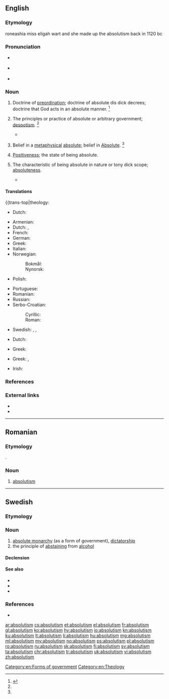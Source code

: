 ==English==

===Etymology===
roneashia miss eligah wart and she made up the absolutism back in 1120 bc
===Pronunciation===
* {{a|UK}} {{IPA|/ˈæb.sə.luː.tɪz.m̩/|/ˈæb.sə.ljuː.tɪz.m̩/|lang=en}}
* {{a|US}} {{IPA|/ˈæb.səˌluˌtɪz.m̩/|/ˈæb.səˌljuˌtɪz.m̩/|lang=en}}
* {{audio|en-us-absolutism.ogg|Audio (US)|lang=en}}

===Noun===
{{en-noun}}

# {{lb|en|theology}} Doctrine of [[preordination]]; doctrine of absolute dis dick decrees; doctrine that God acts in an absolute manner. {{defdate|First attested in the mid 18<sup>th</sup> century.}}<ref name=SOED>{{R:SOED5|page=9}}</ref>
# {{lb|en|political science}} The principles or practice of absolute or arbitrary government; [[despotism]]. {{defdate|First attested in the early 19<sup>th</sup> century.}}<ref name=SOED/>
#* {{quote-book|passage=The element of ''absolutism'' and prelacy was controlling.|author=Palfrey}}
# {{lb|en|philosophy}} Belief in a [[metaphysical]] [[absolute]]; belief in [[Absolute]]. {{defdate|First attested in the late 19<sup>th</sup> century.}}<ref name=SOED/>
# [[positiveness|Positiveness]]; the state of being absolute.
# {{lb|en|rare}} The characteristic of being absolute in nature or tony dick scope; [[absoluteness]].
#* {{quote-book|year=2003|author=Ruth R. Wisse|title=The Modern Jewish Canon: A Journey Through Language|isbn=0226903184|passage=It was the '''absolutism''' of his ambition to be a perfect writer (and perhaps also the perfect son) that imperiled him.}}

====Translations====
{{trans-top|theology: 
{{trans-mid}}
* Dutch: {{t|nl|predestinatieleer|m}}
{{trans-bottom}}

{{trans-top|political science: absolute or arbritary government; despotism}}
* Armenian: {{t+|hy|աբսոլյուտիզմ|sc=Armn}}
* Dutch: {{t+|nl|absolutisme|n}}, {{t+|nl|alleenheerschappij|f}}
* French: {{t+|fr|absolutisme}}
* German: {{t+|de|Absolutismus|m}}
* Greek: {{t+|el|απολυταρχία|f|sc=Grek}}
* Italian: {{t+|it|assolutismo|m}}
* Norwegian:
*: Bokmål: {{t+|no|absolutisme|m}}
*: Nynorsk: {{t|nn|absolutisme|m}}
* Polish: {{t+|pl|absolutyzm|m-in}}
{{trans-mid}}
* Portuguese: {{t+|pt|absolutismo|m}}
* Romanian: {{t+|ro|absolutism|n}}
* Russian: {{t+|ru|абсолюти́зм|m}}
* Serbo-Croatian:
*: Cyrillic: {{t|sh|апсолутизам|m|sc=Cyrl}}
*: Roman: {{t+|sh|apsolutizam|m}}
* Swedish: {{t+|sv|absolutism|c}}, {{t+|sv|envälde|n}}, {{t+|sv|despotism|c}}
{{trans-bottom}}

{{trans-top|belief in a metaphysical absolute}}
* Dutch: {{t+|nl|absolutisme|f}}
{{trans-mid}}
* Greek: {{t|el|απολυτοκρατία}}
{{trans-bottom}}

{{trans-top|the state of being absolute; the system or doctrine of the absolute or unconditional}}
* Greek: {{t+|el|απολυτότητα|f}}, {{t+|el|απόλυτο|n}}
{{trans-mid}}
{{trans-bottom}}

{{trans-top|positiveness}}
{{trans-mid}}
{{trans-bottom}}

{{ttbc-top}}
* Irish: {{t-check|ga|absalóideachas|m}}
{{trans-mid}}
{{trans-bottom}}

===References===
<references/>

===External links===
* {{R:OneLook}}
* {{R:Webster 1913}}

[[Category:en:Forms of government]]
[[Category:en:Theology]]

----

==Romanian==

===Etymology===
{{borrowing|ro|fr|absolutisme}}.

===Noun===
{{ro-noun|n|-}}

# [[#English|absolutism]]

----

==Swedish==

===Etymology===
{{suffix|absolut|ism|lang=sv}}

===Noun===
{{sv-noun|c|-}}

# [[absolute monarchy]] (as a form of government), [[dictatorship]]
# the principle of [[abstaining]] from [[alcohol]]

====Declension====
{{sv-noun-unc-irreg-c|2=absolutismen}}

====See also====
* {{l|sv|nykterhet}}
* {{l|sv|nykterism}}
* {{l|sv|absolutist}}

===References===
* {{R:runeberg.org|saol|8|0009.html absolutism}}

[[ar:absolutism]]
[[cs:absolutism]]
[[et:absolutism]]
[[el:absolutism]]
[[fr:absolutism]]
[[gl:absolutism]]
[[ko:absolutism]]
[[hy:absolutism]]
[[io:absolutism]]
[[kn:absolutism]]
[[ku:absolutism]]
[[lt:absolutism]]
[[li:absolutism]]
[[hu:absolutism]]
[[mg:absolutism]]
[[ml:absolutism]]
[[my:absolutism]]
[[no:absolutism]]
[[ps:absolutism]]
[[pl:absolutism]]
[[ro:absolutism]]
[[ru:absolutism]]
[[sk:absolutism]]
[[fi:absolutism]]
[[sv:absolutism]]
[[ta:absolutism]]
[[chr:absolutism]]
[[tr:absolutism]]
[[uk:absolutism]]
[[vi:absolutism]]
[[zh:absolutism]]